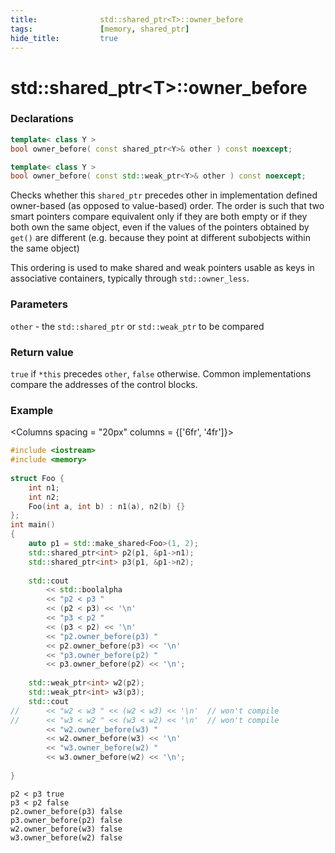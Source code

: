 ```yaml
---
title:              std::shared_ptr<T>::owner_before
tags:               [memory, shared_ptr]
hide_title:         true
---
```



# std::shared_ptr&lt;T>::owner_before

### Declarations

```cpp
template< class Y >
bool owner_before( const shared_ptr<Y>& other ) const noexcept;

template< class Y >
bool owner_before( const std::weak_ptr<Y>& other ) const noexcept;
```

Checks whether this `shared_ptr` precedes other in implementation defined owner-based (as opposed to value-based) order. 
The order is such that two smart pointers compare equivalent only if they are both empty or if they both own the same object, 
even if the values of the pointers obtained by `get()` are different (e.g. because they point at different subobjects within the same object)

This ordering is used to make shared and weak pointers usable as keys in associative containers, typically through `std::owner_less`.

### Parameters

`other` - the `std::shared_ptr` or `std::weak_ptr` to be compared

### Return value

`true` if `*this` precedes `other`, `false` otherwise. Common implementations compare the addresses of the control blocks.

### Example

<Columns spacing = "20px" columns = {['6fr', '4fr']}>
<div>

```cpp
#include <iostream>
#include <memory>
 
struct Foo {
    int n1;
    int n2; 
    Foo(int a, int b) : n1(a), n2(b) {}
};
int main()
{   
    auto p1 = std::make_shared<Foo>(1, 2);
    std::shared_ptr<int> p2(p1, &p1->n1);
    std::shared_ptr<int> p3(p1, &p1->n2);
 
    std::cout 
        << std::boolalpha
        << "p2 < p3 " 
        << (p2 < p3) << '\n'
        << "p3 < p2 " 
        << (p3 < p2) << '\n'
        << "p2.owner_before(p3) " 
        << p2.owner_before(p3) << '\n'
        << "p3.owner_before(p2) " 
        << p3.owner_before(p2) << '\n';
 
    std::weak_ptr<int> w2(p2);
    std::weak_ptr<int> w3(p3);
    std::cout 
//      << "w2 < w3 " << (w2 < w3) << '\n'  // won't compile 
//      << "w3 < w2 " << (w3 < w2) << '\n'  // won't compile
        << "w2.owner_before(w3) " 
        << w2.owner_before(w3) << '\n'
        << "w3.owner_before(w2) " 
        << w3.owner_before(w2) << '\n';
 
}
```

</div>
<div>

```plaintext title="Result"
p2 < p3 true
p3 < p2 false
p2.owner_before(p3) false
p3.owner_before(p2) false
w2.owner_before(w3) false
w3.owner_before(w2) false
```

</div>
</Columns>